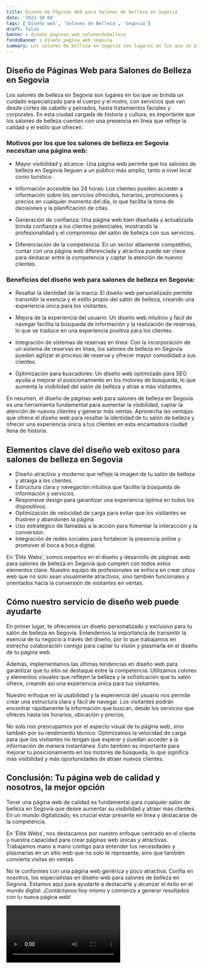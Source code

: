 ```yaml
---
title: Diseño de Páginas Web para Salones de Belleza en Segovia
date: '2023-10-04'
tags: ['Diseño web', 'Salones de Belleza', 'Segovia']
draft: false
banner : diseño_paginas_web_salonesdebelleza
fondoBanner : diseño_pagina_web_segovia
summary: Los salones de belleza en Segovia son lugares en los que se brinda un cuidado especializado para el cuerpo y el rostro, con servicios que van desde cortes de cabello y peinados, hasta tratamientos faciales y corporales. En esta ciudad cargada de historia y cultura, es importante que los salones de belleza cuenten con una presencia en línea que refleje la calidad y el estilo que ofrecen.
---
```


## Diseño de Páginas Web para Salones de Belleza en Segovia

Los salones de belleza en Segovia son lugares en los que se brinda un cuidado especializado para el cuerpo y el rostro, con servicios que van desde cortes de cabello y peinados, hasta tratamientos faciales y corporales. En esta ciudad cargada de historia y cultura, es importante que los salones de belleza cuenten con una presencia en línea que refleje la calidad y el estilo que ofrecen.

### Motivos por los que los salones de belleza en Segovia necesitan una página web:

- Mayor visibilidad y alcance: Una página web permite que los salones de belleza en Segovia lleguen a un público más amplio, tanto a nivel local como turístico.

- Información accesible las 24 horas: Los clientes pueden acceder a información sobre los servicios ofrecidos, horarios, promociones y precios en cualquier momento del día, lo que facilita la toma de decisiones y la planificación de citas.

- Generación de confianza: Una página web bien diseñada y actualizada brinda confianza a los clientes potenciales, mostrando la profesionalidad y el compromiso del salón de belleza con sus servicios.

- Diferenciación de la competencia: En un sector altamente competitivo, contar con una página web diferenciada y atractiva puede ser clave para destacar entre la competencia y captar la atención de nuevos clientes.

### Beneficios del diseño web para salones de belleza en Segovia:

- Resaltar la identidad de la marca: El diseño web personalizado permite transmitir la esencia y el estilo propio del salón de belleza, creando una experiencia única para los visitantes.

- Mejora de la experiencia del usuario: Un diseño web intuitivo y fácil de navegar facilita la búsqueda de información y la realización de reservas, lo que se traduce en una experiencia positiva para los clientes.

- Integración de sistemas de reservas en línea: Con la incorporación de un sistema de reservas en línea, los salones de belleza en Segovia pueden agilizar el proceso de reserva y ofrecer mayor comodidad a sus clientes.

- Optimización para buscadores: Un diseño web optimizado para SEO ayuda a mejorar el posicionamiento en los motores de búsqueda, lo que aumenta la visibilidad del salón de belleza y atrae a más visitantes.

En resumen, el diseño de páginas web para salones de belleza en Segovia es una herramienta fundamental para aumentar la visibilidad, captar la atención de nuevos clientes y generar más ventas. Aprovecha las ventajas que ofrece el diseño web para resaltar la identidad de tu salón de belleza y ofrecer una experiencia única a tus clientes en esta encantadora ciudad llena de historia.

<GifSeo />

<Cta />

## Elementos clave del diseño web exitoso para salones de belleza en Segovia

- Diseño atractivo y moderno que refleje la imagen de tu salón de belleza y atraiga a los clientes.
- Estructura clara y navegación intuitiva que facilite la búsqueda de información y servicios.
- Responsive design para garantizar una experiencia óptima en todos los dispositivos.
- Optimización de velocidad de carga para evitar que los visitantes se frustren y abandonen la página.
- Uso estratégico de llamadas a la acción para fomentar la interacción y la conversión.
- Integración de redes sociales para fortalecer la presencia online y promover el boca a boca digital.

En 'Élite Webs', somos expertos en el diseño y desarrollo de páginas web para salones de belleza en Segovia que cumplen con todos estos elementos clave. Nuestro equipo de profesionales se enfoca en crear sitios web que no solo sean visualmente atractivos, sino también funcionales y orientados hacia la conversión de visitantes en ventas.

## Cómo nuestro servicio de diseño web puede ayudarte

En primer lugar, te ofrecemos un diseño personalizado y exclusivo para tu salón de belleza en Segovia. Entendemos la importancia de transmitir la esencia de tu negocio a través del diseño, por lo que trabajamos en estrecha colaboración contigo para captar tu visión y plasmarla en el diseño de tu página web.

Además, implementamos las últimas tendencias en diseño web para garantizar que tu sitio se destaque entre la competencia. Utilizamos colores y elementos visuales que reflejen la belleza y la sofisticación que tu salón ofrece, creando así una experiencia única para tus visitantes.

Nuestro enfoque en la usabilidad y la experiencia del usuario nos permite crear una estructura clara y fácil de navegar. Los visitantes podrán encontrar rápidamente la información que buscan, desde los servicios que ofreces hasta los horarios, ubicación y precios.

No solo nos preocupamos por el aspecto visual de tu página web, sino también por su rendimiento técnico. Optimizamos la velocidad de carga para que los visitantes no tengan que esperar y puedan acceder a la información de manera instantánea. Esto también es importante para mejorar tu posicionamiento en los motores de búsqueda, lo que significa más visibilidad y más oportunidades de atraer nuevos clientes.

## Conclusión: Tu página web de calidad y nosotros, la mejor opción

Tener una página web de calidad es fundamental para cualquier salón de belleza en Segovia que desee aumentar su visibilidad y atraer más clientes. En un mundo digitalizado, es crucial estar presente en línea y destacarse de la competencia.

En 'Élite Webs', nos destacamos por nuestro enfoque centrado en el cliente y nuestra capacidad para crear páginas web únicas y atractivas. Trabajamos mano a mano contigo para entender tus necesidades y plasmarlas en un sitio web que no solo te represente, sino que también convierta visitas en ventas.

No te conformes con una página web genérica y poco atractiva. Confía en nosotros, los especialistas en diseño web para salones de belleza en Segovia. Estamos aquí para ayudarte a destacarte y alcanzar el éxito en el mundo digital. ¡Contáctanos hoy mismo y comienza a generar resultados con tu nueva página web!

<Video />

<CtaBot job='Salones de Belleza' city='Segovia'/>

<Gmaps query='Segovia+españa+maps' />